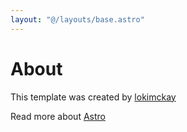 ---
layout: "@/layouts/base.astro"
---

# About

This template was created by [lokimckay](https://ltm.bio)

Read more about [Astro](https://astro.build)
